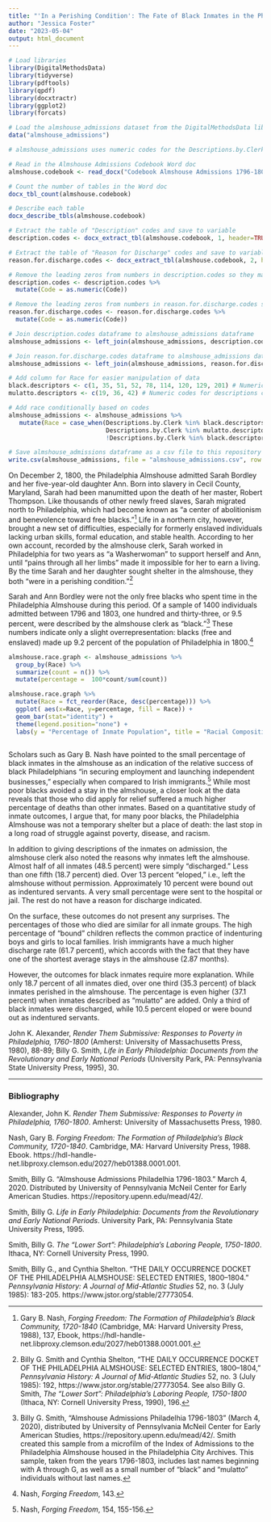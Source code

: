 ```yaml
---
title: "'In a Perishing Condition': The Fate of Black Inmates in the Philadelphia Almshouse, 1796-1803"
author: "Jessica Foster"
date: "2023-05-04"
output: html_document
---
```


```r
# Load libraries
library(DigitalMethodsData)
library(tidyverse)
library(pdftools)
library(qpdf)
library(docxtractr)
library(ggplot2)
library(forcats)

# Load the almshouse_admissions dataset from the DigitalMethodsData library
data("almshouse_admissions")

# almshouse_admissions uses numeric codes for the Descriptions.by.Clerk and Reason.Discharged columns. I downloaded the codebook for this dataset from Billy G. Smith's original repository: https://repository.upenn.edu/mead/42/. To make the codebook easier to work with in R, I converted the code lists to tables in Word before uploading it to this repository. Now we can scrape the content from the Word doc using the `docxtractr` package: https://github.com/hrbrmstr/docxtractr

# Read in the Almshouse Admissions Codebook Word doc
almshouse.codebook <- read_docx("Codebook Almshouse Admissions 1796-1803 - with tables.docx")

# Count the number of tables in the Word doc
docx_tbl_count(almshouse.codebook)

# Describe each table
docx_describe_tbls(almshouse.codebook)

# Extract the table of "Description" codes and save to variable
description.codes <- docx_extract_tbl(almshouse.codebook, 1, header=TRUE)

# Extract the table of "Reason for Discharge" codes and save to variable
reason.for.discharge.codes <- docx_extract_tbl(almshouse.codebook, 2, header=TRUE)

# Remove the leading zeros from numbers in description.codes so they match the format of the numbers in the Descriptions.by.Clerk column in almshouse_admissions
description.codes <- description.codes %>%
  mutate(Code = as.numeric(Code))

# Remove the leading zeros from numbers in reason.for.discharge.codes so they match the format of the numbers in the Reason.Discharged column in almshouse_admissions
reason.for.discharge.codes <- reason.for.discharge.codes %>%
  mutate(Code = as.numeric(Code))

# Join description.codes dataframe to almshouse_admissions dataframe
almshouse_admissions <- left_join(almshouse_admissions, description.codes, by=c("Descriptions.by.Clerk"="Code"))

# Join reason.for.discharge.codes dataframe to almshouse_admissions dataframe
almshouse_admissions <- left_join(almshouse_admissions, reason.for.discharge.codes, by=c("Reason.Discharged"="Code"))

# Add column for Race for easier manipulation of data
black.descriptors <- c(1, 35, 51, 52, 78, 114, 120, 129, 201) # Numeric codes for descriptions containing "black"
mulatto.descriptors <- c(19, 36, 42) # Numeric codes for descriptions containing "mulatto"

# Add race conditionally based on codes
almshouse_admissions <- almshouse_admissions %>%
   mutate(Race = case_when(Descriptions.by.Clerk %in% black.descriptors ~ "Black",
                           Descriptions.by.Clerk %in% mulatto.descriptors ~ "Mulatto",
                           !Descriptions.by.Clerk %in% black.descriptors | Descriptions.by.Clerk %in% mulatto.descriptors ~ "White")) # If code doesn't match list for "black" or "mulatto", assume White

# Save almshouse_admissions dataframe as a csv file to this repository
write.csv(almshouse_admissions, file = "almshouse_admissions.csv", row.names = TRUE, col.names = TRUE)
```

On December 2, 1800, the Philadelphia Almshouse admitted Sarah Bordley and her five-year-old daughter Ann. Born into slavery in Cecil County, Maryland, Sarah had been manumitted upon the death of her master, Robert Thompson. Like thousands of other newly freed slaves, Sarah migrated north to Philadelphia, which had become known as "a center of abolitionism and benevolence toward free blacks."[^1] Life in a northern city, however, brought a new set of difficulties, especially for formerly enslaved individuals lacking urban skills, formal education, and stable health. According to her own account, recorded by the almshouse clerk, Sarah worked in Philadelphia for two years as "a Washerwoman" to support herself and Ann, until "pains through all her limbs" made it impossible for her to earn a living. By the time Sarah and her daughter sought shelter in the almshouse, they both "were in a perishing condition."[^2]

Sarah and Ann Bordley were not the only free blacks who spent time in the Philadelphia Almshouse during this period. Of a sample of 1400 individuals admitted between 1796 and 1803, one hundred and thirty-three, or 9.5 percent, were described by the almshouse clerk as "black."[^3] These numbers indicate only a slight overrepresentation: blacks (free and enslaved) made up 9.2 percent of the population of Philadelphia in 1800.[^4]  

```r

almshouse.race.graph <- almshouse_admissions %>%
  group_by(Race) %>%
  summarize(count = n()) %>%
  mutate(percentage =  100*count/sum(count))

almshouse.race.graph %>%
  mutate(Race = fct_reorder(Race, desc(percentage))) %>%
  ggplot( aes(x=Race, y=percentage, fill = Race)) +
  geom_bar(stat="identity") +
  theme(legend.position="none") +
  labs(y = "Percentage of Inmate Population", title = "Racial Composition of Almshouse Inmates")
  
```
  
Scholars such as Gary B. Nash have pointed to the small percentage of black inmates in the almshouse as an indication of the relative success of black Philadelphians "in securing employment and launching independent businesses," especially when compared to Irish immigrants.[^5] While most poor blacks avoided a stay in the almshouse, a closer look at the data reveals that those who did apply for relief suffered a much higher percentage of deaths than other inmates. Based on a quantitative study of inmate outcomes, I argue that, for many poor blacks, the Philadelphia Almshouse was not a temporary shelter but a place of death: the last stop in a long road of struggle against poverty, disease, and racism.

In addition to giving descriptions of the inmates on admission, the almshouse clerk also noted the reasons why inmates left the almshouse. Almost half of all inmates (48.5 percent) were simply "discharged." Less than one fifth (18.7 percent) died. Over 13 percent "eloped," i.e., left the almshouse without permission. Approximately 10 percent were bound out as indentured servants. A very small percentage were sent to the hospital or jail. The rest do not have a reason for discharge indicated.

On the surface, these outcomes do not present any surprises. The percentages of those who died are similar for all inmate groups. The high percentage of "bound" children reflects the common practice of indenturing boys and girls to local families. Irish immigrants have a much higher discharge rate (61.7 percent), which accords with the fact that they have one of the shortest average stays in the almshouse (2.87 months).

However, the outcomes for black inmates require more explanation. While only 18.7 percent of all inmates died, over one third (35.3 percent) of black inmates perished in the almshouse. The percentage is even higher (37.1 percent) when inmates described as “mulatto” are added. Only a third of black inmates were discharged, while 10.5 percent eloped or were bound out as indentured servants.

[^1]: Gary B. Nash, *Forging Freedom: The Formation of Philadelphia's Black Community, 1720-1840* (Cambridge, MA: Harvard University Press, 1988), 137, Ebook, https://hdl-handle-net.libproxy.clemson.edu/2027/heb01388.0001.001.
[^2]: Billy G. Smith and Cynthia Shelton, "THE DAILY OCCURRENCE DOCKET OF THE PHILADELPHIA ALMSHOUSE: SELECTED ENTRIES, 1800–1804," *Pennsylvania History: A Journal of Mid-Atlantic Studies* 52, no. 3 (July 1985): 192, https://www.jstor.org/stable/27773054. See also Billy G. Smith, *The "Lower Sort": Philadelphia’s Laboring People, 1750-1800* (Ithaca, NY: Cornell University Press, 1990), 196.
[^3]: Billy G. Smith, "Almshouse Admissions Philadelhia 1796-1803" (March 4, 2020), distributed by University of Pennsylvania McNeil Center for Early American Studies, https://repository.upenn.edu/mead/42/. Smith created this sample from a microfilm of the Index of Admissions to the Philadelphia Almshouse housed in the Philadelphia City Archives. This sample, taken from the years 1796-1803, includes last names beginning with A through G, as well as a small number of "black" and "mulatto" individuals without last names.
[^4]: Nash, *Forging Freedom*, 143.
[^5]: Nash, *Forging Freedom*, 154, 155-156.

John K. Alexander, *Render Them Submissive: Responses to Poverty in Philadelphia, 1760-1800* (Amherst: University of Massachusetts Press, 1980), 88-89; Billy G. Smith, *Life in Early Philadelphia: Documents from the Revolutionary and Early National Periods* (University Park, PA: Pennsylvania State University Press, 1995), 30.

---
### Bibliography

Alexander, John K. *Render Them Submissive: Responses to Poverty in Philadelphia, 1760-1800*. Amherst: University of Massachusetts Press, 1980.

Nash, Gary B. *Forging Freedom: The Formation of Philadelphia's Black Community, 1720-1840*. Cambridge, MA: Harvard University Press, 1988. Ebook. https://hdl-handle-net.libproxy.clemson.edu/2027/heb01388.0001.001.

Smith, Billy G. "Almshouse Admissions Philadelhia 1796-1803." March 4, 2020. Distributed by University of Pennsylvania McNeil Center for Early American Studies. https://repository.upenn.edu/mead/42/.

Smith, Billy G. *Life in Early Philadelphia: Documents from the Revolutionary and Early National Periods*. University Park, PA: Pennsylvania State University Press, 1995. 

Smith, Billy G. *The "Lower Sort": Philadelphia’s Laboring People, 1750-1800*. Ithaca, NY: Cornell University Press, 1990.

Smith, Billy G., and Cynthia Shelton. "THE DAILY OCCURRENCE DOCKET OF THE PHILADELPHIA ALMSHOUSE: SELECTED
ENTRIES, 1800–1804." *Pennsylvania History: A Journal of Mid-Atlantic Studies* 52, no. 3 (July 1985): 183-205. https://www.jstor.org/stable/27773054.
